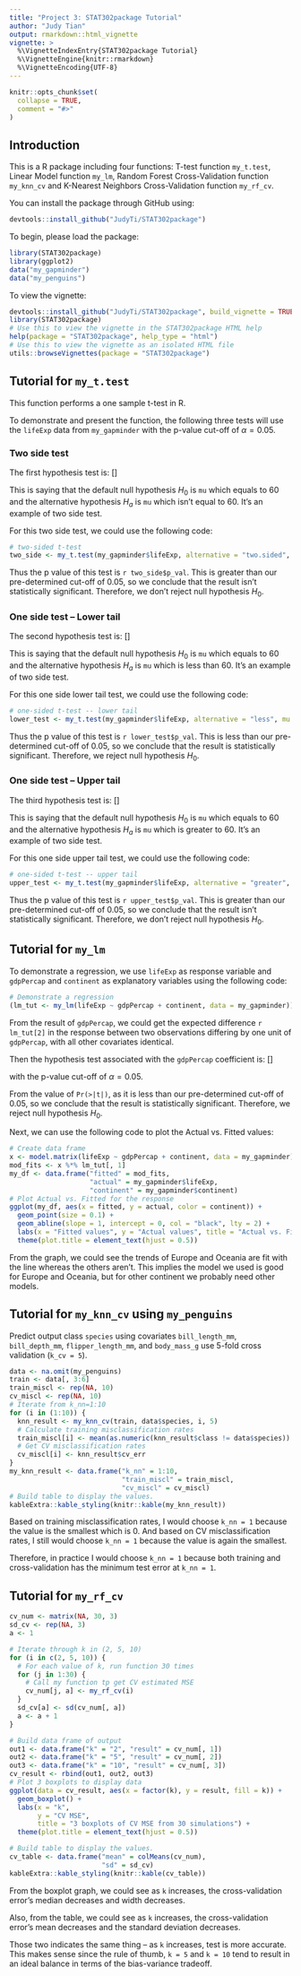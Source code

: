 ```yaml
---
title: "Project 3: STAT302package Tutorial"
author: "Judy Tian"
output: rmarkdown::html_vignette
vignette: >
  %\VignetteIndexEntry{STAT302package Tutorial}
  %\VignetteEngine{knitr::rmarkdown}
  %\VignetteEncoding{UTF-8}
---
```


```r
knitr::opts_chunk$set(
  collapse = TRUE,
  comment = "#>"
)
```

## Introduction

This is a R package including four functions: T-test function `my_t.test`, Linear Model function `my_lm`, Random Forest Cross-Validation function `my_knn_cv` and K-Nearest Neighbors Cross-Validation function `my_rf_cv`.

You can install the package through GitHub using:

``` r
devtools::install_github("JudyTi/STAT302package")
```

To begin, please load the package:

```r
library(STAT302package)
library(ggplot2)
data("my_gapminder")
data("my_penguins")
```

To view the vignette:

``` r
devtools::install_github("JudyTi/STAT302package", build_vignette = TRUE, build_opts = c())
library(STAT302package)
# Use this to view the vignette in the STAT302package HTML help
help(package = "STAT302package", help_type = "html")
# Use this to view the vignette as an isolated HTML file
utils::browseVignettes(package = "STAT302package")
```

## Tutorial for `my_t.test`

This function performs a one sample t-test in R. 

To demonstrate and present the function, the following three tests will use the `lifeExp` data from `my_gapminder` with the p-value cut-off of $\alpha = 0.05$.

### Two side test

The first hypothesis test is:
\[\begin{align}
  H_0: \mu &= 60,\\
  H_a: \mu &\neq 60.
  \end{align}\]
  
This is saying that the default null hypothesis $H_0$ is `mu` which equals to 60 and the alternative hypothesis $H_a$ is `mu` which isn't equal to 60. It's an example of two side test.

For this two side test, we could use the following code:

``` r
# two-sided t-test
two_side <- my_t.test(my_gapminder$lifeExp, alternative = "two.sided", mu = 60)
```
  
Thus the p value of this test is `r two_side$p_val`. This is greater than our pre-determined cut-off of 0.05, so we conclude that the result isn't statistically significant. Therefore, we don't reject null hypothesis $H_0$.

### One side test -- Lower tail

The second hypothesis test is:
\[\begin{align}
  H_0: \mu &= 60,\\
  H_a: \mu &< 60.
  \end{align}\]

This is saying that the default null hypothesis $H_0$ is `mu` which equals to 60 and the alternative hypothesis $H_a$ is `mu` which is less than 60. It's an example of two side test.

For this one side lower tail test, we could use the following code:

``` r
# one-sided t-test -- lower tail
lower_test <- my_t.test(my_gapminder$lifeExp, alternative = "less", mu = 60)
```

Thus the p value of this test is `r lower_test$p_val`. This is less than our pre-determined cut-off of 0.05, so we conclude that the result is statistically significant. Therefore, we reject null hypothesis $H_0$.

### One side test -- Upper tail

The third hypothesis test is:
\[\begin{align}
  H_0: \mu &= 60,\\
  H_a: \mu &> 60.
  \end{align}\]

This is saying that the default null hypothesis $H_0$ is `mu` which equals to 60 and the alternative hypothesis $H_a$ is `mu` which is greater to 60. It's an example of two side test.

For this one side upper tail test, we could use the following code:

``` r
# one-sided t-test -- upper tail
upper_test <- my_t.test(my_gapminder$lifeExp, alternative = "greater", mu = 60)
```

Thus the p value of this test is `r upper_test$p_val`. This is greater than our pre-determined cut-off of 0.05, so we conclude that the result isn't statistically significant. Therefore, we don't reject null hypothesis $H_0$.

## Tutorial for `my_lm`

To demonstrate a regression, we use `lifeExp` as response variable and `gdpPercap` and `continent` as explanatory variables using the following code:

``` r
# Demonstrate a regression
(lm_tut <- my_lm(lifeExp ~ gdpPercap + continent, data = my_gapminder))
```

From the result of `gdpPercap`, we could get the expected difference `r lm_tut[2]` in the response between two observations differing by one unit of `gdpPercap`, with all other covariates identical.

Then the hypothesis test associated with the `gdpPercap` coefficient is: 
\[\begin{align}
  H_0: \mu &= 0,\\
  H_a: \mu &\neq 0.
  \end{align}\]

with the p-value cut-off of $\alpha = 0.05$.

From the value of `Pr(>|t|)`, as it is less than our pre-determined cut-off of 0.05, so we conclude that the result is statistically significant. Therefore, we reject null hypothesis $H_0$. 

Next, we can use the following code to plot the Actual vs. Fitted values:

``` r
# Create data frame
x <- model.matrix(lifeExp ~ gdpPercap + continent, data = my_gapminder)
mod_fits <- x %*% lm_tut[, 1]
my_df <- data.frame("fitted" = mod_fits, 
                    "actual" = my_gapminder$lifeExp, 
                    "continent" = my_gapminder$continent)
# Plot Actual vs. Fitted for the response
ggplot(my_df, aes(x = fitted, y = actual, color = continent)) +
  geom_point(size = 0.1) +
  geom_abline(slope = 1, intercept = 0, col = "black", lty = 2) + 
  labs(x = "Fitted values", y = "Actual values", title = "Actual vs. Fitted") +
  theme(plot.title = element_text(hjust = 0.5))
```

From the graph, we could see the trends of Europe and Oceania are fit with the line whereas the others aren't. This implies the model we used is good for Europe and Oceania, but for other continent we probably need other models.

## Tutorial for `my_knn_cv` using `my_penguins`

Predict output class `species` using covariates `bill_length_mm`, `bill_depth_mm`, `flipper_length_mm`, and `body_mass_g` use 5-fold cross validation (`k_cv = 5`).

``` r
data <- na.omit(my_penguins)
train <- data[, 3:6]
train_miscl <- rep(NA, 10)
cv_miscl <- rep(NA, 10)
# Iterate from k_nn=1:10
for (i in (1:10)) {
  knn_result <- my_knn_cv(train, data$species, i, 5)
  # Calculate training misclassification rates
  train_miscl[i] <- mean(as.numeric(knn_result$class != data$species))
  # Get CV misclassification rates
  cv_miscl[i] <- knn_result$cv_err
}
my_knn_result <- data.frame("k_nn" = 1:10, 
                            "train_miscl" = train_miscl, 
                            "cv_miscl" = cv_miscl)
# Build table to display the values.
kableExtra::kable_styling(knitr::kable(my_knn_result))
```

Based on training misclassification rates, I would choose `k_nn = 1` because the value is the smallest which is 0.
And based on CV misclassification rates, I still would choose `k_nn = 1` because the value is again the smallest.

Therefore, in practice I would choose `k_nn = 1` because both training and cross-validation has the minimum test error at `k_nn = 1`.

## Tutorial for `my_rf_cv`

``` r
cv_num <- matrix(NA, 30, 3)
sd_cv <- rep(NA, 3)
a <- 1

# Iterate through k in (2, 5, 10)
for (i in c(2, 5, 10)) {
  # For each value of k, run function 30 times
  for (j in 1:30) {
    # Call my function tp get CV estimated MSE
    cv_num[j, a] <- my_rf_cv(i)
  }
  sd_cv[a] <- sd(cv_num[, a])
  a <- a + 1
}

# Build data frame of output
out1 <- data.frame("k" = "2", "result" = cv_num[, 1])
out2 <- data.frame("k" = "5", "result" = cv_num[, 2])
out3 <- data.frame("k" = "10", "result" = cv_num[, 3])
cv_result <- rbind(out1, out2, out3)
# Plot 3 boxplots to display data
ggplot(data = cv_result, aes(x = factor(k), y = result, fill = k)) + 
  geom_boxplot() +
  labs(x = "k",
       y = "CV MSE",
       title = "3 boxplots of CV MSE from 30 simulations") +
  theme(plot.title = element_text(hjust = 0.5))

# Build table to display the values.
cv_table <- data.frame("mean" = colMeans(cv_num), 
                       "sd" = sd_cv)
kableExtra::kable_styling(knitr::kable(cv_table))
```

From the boxplot graph, we could see as `k` increases, the cross-validation error's median decreases and width decreases.

Also, from the table, we could see as `k` increases, the cross-validation error's mean decreases and the standard deviation decreases.

Those two indicates the same thing -- as `k` increases, test is more accurate. This makes sense since the rule of thumb, `k = 5` and `k = 10` tend to result in an ideal balance in terms of the bias-variance tradeoff.
